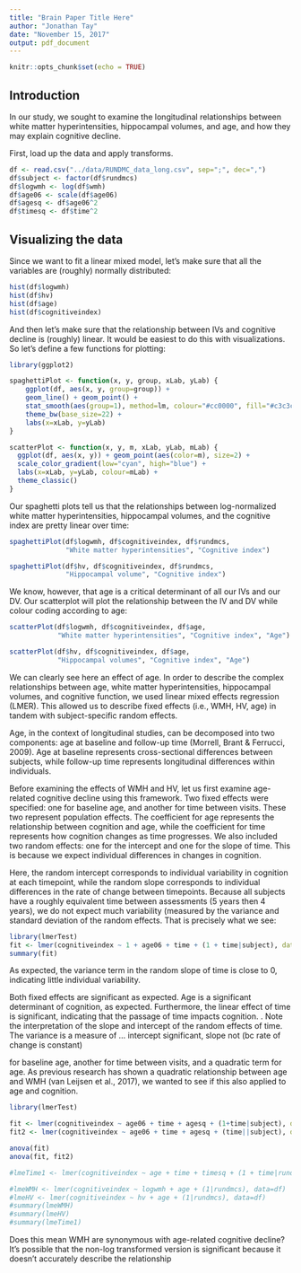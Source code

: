 ```yaml
---
title: "Brain Paper Title Here"
author: "Jonathan Tay"
date: "November 15, 2017"
output: pdf_document
---
```


```r
knitr::opts_chunk$set(echo = TRUE)
```

## Introduction

In our study, we sought to examine the longitudinal relationships between white
matter hyperintensities, hippocampal volumes, and age, and how they may explain
cognitive decline.

First, load up the data and apply transforms.

```r
df <- read.csv("../data/RUNDMC_data_long.csv", sep=";", dec=",")
df$subject <- factor(df$rundmcs)
df$logwmh <- log(df$wmh)
df$age06 <- scale(df$age06)
df$agesq <- df$age06^2
df$timesq <- df$time^2
```

## Visualizing the data

Since we want to fit a linear mixed model, let's make sure that all the
variables are (roughly) normally distributed:

```r
hist(df$logwmh)
hist(df$hv)
hist(df$age)
hist(df$cognitiveindex)
```

And then let's make sure that the relationship between IVs and cognitive
decline is (roughly) linear. It would be easiest to do this with visualizations. So let's define a few functions for plotting:

```r
library(ggplot2)

spaghettiPlot <- function(x, y, group, xLab, yLab) {
    ggplot(df, aes(x, y, group=group)) +
    geom_line() + geom_point() +
    stat_smooth(aes(group=1), method=lm, colour="#cc0000", fill="#c3c3c3", alpha=0.6) +
    theme_bw(base_size=22) +
    labs(x=xLab, y=yLab)
}

scatterPlot <- function(x, y, m, xLab, yLab, mLab) {
  ggplot(df, aes(x, y)) + geom_point(aes(color=m), size=2) +
  scale_color_gradient(low="cyan", high="blue") +
  labs(x=xLab, y=yLab, colour=mLab) +
  theme_classic()
}
```


Our spaghetti plots tell us that the relationships between log-normalized white matter hyperintensities, hippocampal volumes, and the cognitive index are pretty linear over time:

```r
spaghettiPlot(df$logwmh, df$cognitiveindex, df$rundmcs,
              "White matter hyperintensities", "Cognitive index")

spaghettiPlot(df$hv, df$cognitiveindex, df$rundmcs,
              "Hippocampal volume", "Cognitive index")
```


We know, however, that age is a critical determinant of all our IVs and our DV. Our scatterplot will plot the relationship between the IV and DV while colour coding according to age:


```r
scatterPlot(df$logwmh, df$cognitiveindex, df$age,
            "White matter hyperintensities", "Cognitive index", "Age")

scatterPlot(df$hv, df$cognitiveindex, df$age,
            "Hippocampal volumes", "Cognitive index", "Age")
```

We can clearly see here an effect of age. In order to describe the complex
relationships between age, white matter hyperintensities, hippocampal volumes,
and cognitive function, we used linear mixed effects regression (LMER). This
allowed us to describe fixed effects (i.e., WMH, HV, age) in tandem with
subject-specific random effects.

Age, in the context of longitudinal studies, can be decomposed into two
components: age at baseline and follow-up time (Morrell, Brant & Ferrucci,
2009). Age at baseline represents cross-sectional differences between subjects,
while follow-up time represents longitudinal differences within individuals. 

Before examining the effects of WMH and HV, let us first examine age-related
cognitive decline using this framework. Two fixed effects were specified: one
for baseline age, and another for time between visits. These two represent
population effects. The coefficient for age represents the relationship between
cognition and age, while the coefficient for time represents how cognition
changes as time progresses. We also included two random effects: one for the
intercept and one for the slope of time. This is because we expect individual differences in changes in cognition.

Here, the random intercept corresponds to individual variability in cognition
at each timepoint, while the random slope corresponds to individual differences
in the rate of change between timepoints. Because all subjects have a roughly
equivalent time between assessments (5 years then 4 years), we do not expect
much variability (measured by the variance and standard deviation of the random
effects. That is precisely what we see:


```r
library(lmerTest)
fit <- lmer(cognitiveindex ~ 1 + age06 + time + (1 + time|subject), data = df)
summary(fit)
```

As expected, the variance term in the random slope of time is close to 0, indicating little individual variability.

Both fixed effects are significant as expected. Age is a significant determinant of cognition, as expected. Furthermore, the linear effect of time is significant, indicating that the passage of time impacts cognition. 
. Note the interpretation of the slope and
intercept of the random effects of time. The variance is a measure of ...
intercept significant, slope not (bc rate of change is constant)

for baseline age, another for time between visits, and a quadratic term for
age. As previous research has shown a quadratic relationship between age and
WMH (van Leijsen et al., 2017), we wanted to see if this also applied to age and cognition. 

```r
library(lmerTest)

fit <- lmer(cognitiveindex ~ age06 + time + agesq + (1+time|subject), data=df)
fit2 <- lmer(cognitiveindex ~ age06 + time + agesq + (time||subject), data=df)

anova(fit)
anova(fit, fit2)

#lmeTime1 <- lmer(cognitiveindex ~ age + time + timesq + (1 + time|rundmcs), data=df)

#lmeWMH <- lmer(cognitiveindex ~ logwmh + age + (1|rundmcs), data=df)
#lmeHV <- lmer(cognitiveindex ~ hv + age + (1|rundmcs), data=df)
#summary(lmeWMH)
#summary(lmeHV)
#summary(lmeTime1)
```

Does this mean WMH are synonymous with age-related cognitive decline? It's possible that the non-log transformed version is significant because it doesn't accurately describe the relationship
